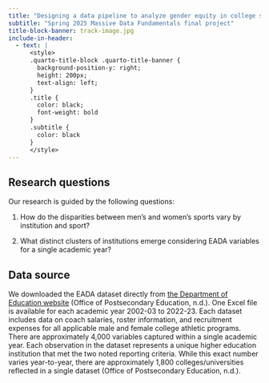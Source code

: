 ```yaml
---
title: "Designing a data pipeline to analyze gender equity in college sports"
subtitle: "Spring 2025 Massive Data Fundamentals final project"
title-block-banner: track-image.jpg
include-in-header:
  - text: |
      <style>
      .quarto-title-block .quarto-title-banner {
        background-position-y: right;
        height: 200px;
        text-align: left;
      }
      .title {
        color: black;
        font-weight: bold
      }
      .subtitle {
        color: black
      }
      </style>
---
```


## Research questions

Our research is guided by the following questions:

1) How do the disparities between men's and women's sports vary by institution and sport?

2) What distinct clusters of institutions emerge considering EADA variables for a single academic year?

## Data source

We downloaded the EADA dataset directly from [the Department of Education website](https://ope.ed.gov/athletics/#/datafile/list) (Office of Postsecondary Education, n.d.). One Excel file is available for each academic year 2002-03 to 2022-23. Each dataset includes data on coach salaries, roster information, and recruitment expenses for all applicable male and female college athletic programs. There are approximately 4,000 variables captured within a single academic year. Each observation in the dataset represents a unique higher education institution that met the two noted reporting criteria. While this exact number varies year-to-year, there are approximately 1,800 colleges/universities reflected in a single dataset (Office of Postsecondary Education, n.d.).